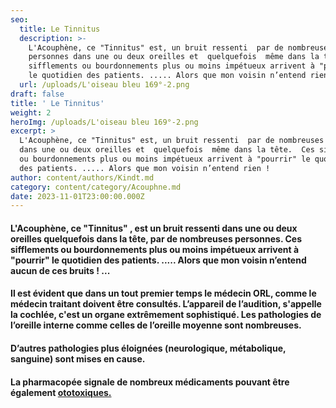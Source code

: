 ```yaml
---
seo:
  title: Le Tinnitus
  description: >-
    L'Acouphène, ce "Tinnitus" est, un bruit ressenti  par de nombreuses
    personnes dans une ou deux oreilles et  quelquefois  même dans la tête.  Ces
    sifflements ou bourdonnements plus ou moins impétueux arrivent à "pourrir"
    le quotidien des patients. ..... Alors que mon voisin n’entend rien !
  url: /uploads/L'oiseau bleu 169°-2.png
draft: false
title: ' Le Tinnitus'
weight: 2
heroImg: /uploads/L'oiseau bleu 169°-2.png
excerpt: >
  L'Acouphène, ce "Tinnitus" est, un bruit ressenti  par de nombreuses personnes
  dans une ou deux oreilles et  quelquefois  même dans la tête.  Ces sifflements
  ou bourdonnements plus ou moins impétueux arrivent à "pourrir" le quotidien
  des patients. ..... Alors que mon voisin n’entend rien !
author: content/authors/Kindt.md
category: content/category/Acouphne.md
date: 2023-11-01T23:00:00.000Z
---
```


#### L'Acouphène, ce "Tinnitus" , est un bruit ressenti dans une ou deux oreilles quelquefois dans la tête, par de nombreuses personnes. Ces sifflements ou bourdonnements plus ou moins impétueux arrivent à "pourrir" le quotidien des patients. ..... Alors que mon voisin n’entend aucun de ces bruits ! ...

<Space height={30} />

#### Il est évident que dans un tout premier temps le médecin ORL, comme le médecin traitant doivent être consultés. L’appareil de l’audition, s'appelle la cochlée, c'est un organe extrêmement sophistiqué. Les pathologies de l’oreille interne comme celles de l’oreille moyenne sont nombreuses.

<Space height={30} />

#### D’autres pathologies plus éloignées (neurologique, métabolique, sanguine) sont mises en cause.

<Space height={30} />

#### La pharmacopée signale de nombreux médicaments pouvant être également [ototoxiques.](https://incandescent-horse-8eed77.netlify.app/admin/index.html#/~/posts/acouphne-2 "Ototoxique")
